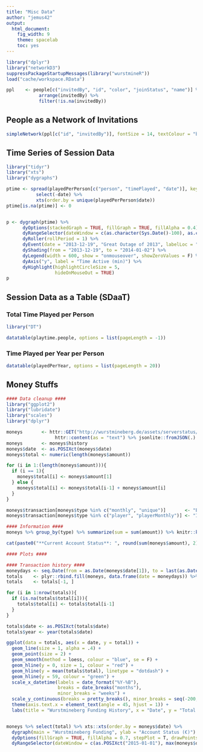 ```yaml
---
title: "Misc Data"
author: "jemus42"
output:
  html_document:
    fig_width: 9
    theme: spacelab
    toc: yes
---
```


```r
library("dplyr")
library("networkD3")
suppressPackageStartupMessages(library("wurstmineR"))
load("cache/workspace.RData")

ppl    <- people[c("invitedBy", "id", "color", "joinStatus", "name")] %>%
            arrange(invitedBy) %>%
            filter(!is.na(invitedBy))
```

## People as a Network of Invitations

```r
simpleNetwork(ppl[c("id", "invitedBy")], fontSize = 14, textColour = "black", linkDistance = 100, charge = -200)
```

## Time Series of Session Data

```r
library("tidyr")
library("xts")
library("dygraphs")

ptime <- spread(playedPerPerson[c("person", "timePlayed", "date")], key = "person", value = "timePlayed") %>%
           select(-date) %>%
           xts(order.by = unique(playedPerPerson$date))
ptime[is.na(ptime)] <- 0


p <- dygraph(ptime) %>% 
      dyOptions(stackedGraph = TRUE, fillGraph = TRUE, fillAlpha = 0.4) %>%
      dyRangeSelector(dateWindow = c(as.character(Sys.Date()-100), as.character(Sys.Date()))) %>%
      dyRoller(rollPeriod = 1) %>%
      dyEvent(date = "2013-12-19", "Great Outage of 2013", labelLoc = "top") %>%
      dyShading(from = "2013-12-19", to = "2014-01-02") %>%
      dyLegend(width = 600, show = "onmouseover", showZeroValues = F) %>%
      dyAxis("y", label = "Time Active (min)") %>%
      dyHighlight(highlightCircleSize = 5,
                  hideOnMouseOut = TRUE)
p
```

## Session Data as a Table (SDaaT)

### Total Time Played per Person

```r
library("DT")

datatable(playtime.people, options = list(pageLength = -1))
```

### Time Played per Year per Person

```r
datatable(playedPerYear, options = list(pageLength = 20))
```

## Money Stuffs

```r
#### Data cleanup ####
library("ggplot2")
library("lubridate")
library("scales")
library("dplyr")

moneys       <- httr::GET("http://wurstmineberg.de/assets/serverstatus/moneys.json") %>%
                  httr::content(as = "text") %>% jsonlite::fromJSON(.)
moneys       <- moneys$history
moneys$date  <- as.POSIXct(moneys$date)
moneys$total <- numeric(length(moneys$amount))

for (i in 1:(length(moneys$amount))){
  if (i == 1){
    moneys$total[i] <- moneys$amount[1]
  } else {
    moneys$total[i] <- moneys$total[i-1] + moneys$amount[i]
  }
}

moneys$transaction[moneys$type %in% c("monthly", "unique")]       <- "Expense"
moneys$transaction[moneys$type %in% c("player", "playerMonthly")] <- "Income"

#### Information ####
moneys %>% group_by(type) %>% summarize(sum = sum(amount)) %>% knitr::kable()

cat(paste0("**Current Account Status**: ", round(sum(moneys$amount), 2), "€"))

#### Plots ####

#### Transaction history ####
moneydays <- seq.Date(from = as.Date(moneys$date[1]), to = last(as.Date(moneys$date)), by = "days")
totals    <- plyr::rbind.fill(moneys, data.frame(date = moneydays)) %>% arrange(date)
totals    <- totals[-1, ]

for (i in 1:nrow(totals)){
  if (is.na(totals$total[i])){
    totals$total[i] <- totals$total[i-1]
  }
}

totals$date <- as.POSIXct(totals$date)
totals$year <- year(totals$date)

ggplot(data = totals, aes(x = date, y = total)) +
  geom_line(size = 1, alpha = .4) +
  geom_point(size = 2) +
  geom_smooth(method = loess, colour = "blue", se = F) +
  geom_hline(y = 0, size = 1, colour = "red") +
  geom_hline(y = mean(totals$total), linetype = "dotdash") +
  geom_hline(y = 59, colour = "green") +
  scale_x_datetime(labels = date_format("%Y-%B"),
                   breaks = date_breaks("months"),
                   minor_breaks = "weeks") +
  scale_y_continuous(breaks = pretty_breaks(), minor_breaks = seq(-200, 200, 10)) +
  theme(axis.text.x = element_text(angle = 45, hjust = 1)) +
  labs(title = "Wurstmineberg Funding History", x = "Date", y = "Total (€)")


moneys %>% select(total) %>% xts::xts(order.by = moneys$date) %>%
  dygraph(main = "Wurstmineberg Funding", ylab = "Account Status (€)") %>%
  dyOptions(fillGraph = TRUE, fillAlpha = 0.7, stepPlot = T, drawPoints = TRUE, pointSize = 2) %>%
  dyRangeSelector(dateWindow = c(as.POSIXct("2015-01-01"), max(moneys$date)))
```

